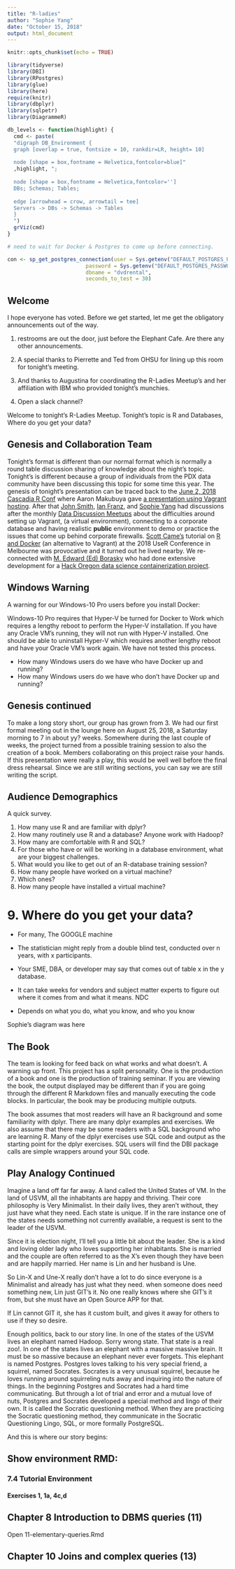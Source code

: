 ```yaml
---
title: "R-ladies"
author: "Sophie Yang"
date: "October 15, 2018"
output: html_document
---
```


```r
knitr::opts_chunk$set(echo = TRUE)
```

```r
library(tidyverse)
library(DBI)
library(RPostgres)
library(glue)
library(here)
require(knitr)
library(dbplyr)
library(sqlpetr)
library(DiagrammeR)
```

```r
db_levels <- function(highlight) {
  cmd <- paste(
  "digraph DB_Environment {
  graph [overlap = true, fontsize = 10, rankdir=LR, height= 10]
  
  node [shape = box,fontname = Helvetica,fontcolor=blue]"
  ,highlight, ";
  
  node [shape = box,fontname = Helvetica,fontcolor='']
  DBs; Schemas; Tables;
  
  edge [arrowhead = crow, arrowtail = tee]
  Servers -> DBs -> Schemas -> Tables
  }
  ")
  grViz(cmd)
}
```
  
```r
# need to wait for Docker & Postgres to come up before connecting.

con <- sp_get_postgres_connection(user = Sys.getenv("DEFAULT_POSTGRES_USER_NAME"),
                         password = Sys.getenv("DEFAULT_POSTGRES_PASSWORD"),
                         dbname = "dvdrental",
                         seconds_to_test = 30)


```  
  
## Welcome

I hope everyone has voted. Before we get started, let me get the obligatory announcements out of the way.  

1.  restrooms are out the door, just before the Elephant Cafe.  Are there any other announcements.
2.  A special thanks to Pierrette and Ted from OHSU for lining up this room for tonight's meeting.
3.  And thanks to Augustina for coordinating the R-Ladies Meetup's and her affiliation with IBM who provided tonight's munchies.

4.  Open a slack channel?

Welcome to tonight's R-Ladies Meetup.  Tonight's topic is R and Databases, Where do you get your data? 

## Genesis and Collaboration Team

Tonight's format is different than our normal format which is normally a round table discussion sharing of knowledge about the night's topic.  Tonight's is different because a group of individuals from the PDX data community have been discussing this topic for some time this year.  The genesis of tonight's presentation can be traced back to the [June 2, 2018 Cascadia R Conf](https://cascadiarconf.com/) where Aaron Makubuya gave [a presentation using Vagrant hosting](https://github.com/Cascadia-R/Using_R_With_Databases).  After that [John Smith](https://github.com/smithjd), [Ian Franz](https://github.com/ianfrantz), and [Sophie Yang](https://github.com/SophieMYang) had discussions after the monthly [Data Discussion Meetups](https://www.meetup.com/Portland-Data-Science-Group/events/fxvhbnywmbgb/) about the difficulties around setting up Vagrant, (a virtual environment), connecting to a corporate database and having realistic **public** environment to demo or practice the issues that come up behind corporate firewalls. [Scott Came's](https://github.com/scottcame) tutorial on [R and Docker](http://www.cascadia-analytics.com/2018/07/21/docker-r-p1.html) (an alternative to Vagrant) at the 2018 UseR Conference in Melbourne was provocative and it turned out he lived nearby.  We re-connected with [M. Edward (Ed) Borasky](https://github.com/znmeb) who had done extensive development for a [Hack Oregon data science containerization project](https://github.com/hackoregon/data-science-pet-containers).

## Windows Warning 

A warning for our Windows-10 Pro users before you install Docker:

Windows-10 Pro requires that Hyper-V be turned for Docker to Work which requires a lengthy reboot to perform the Hyper-V installation.  If you have any Oracle VM's running, they will not run with Hyper-V installed.  One should be able to uninstall Hyper-V which requires another lengthy reboot and have your Oracle VM's work again.  We have not tested this process.

*  How many Windows users do we have who have Docker up and running?
*  How many Windows users do we have who don't have Docker up and running?

## Genesis continued

To make a long story short, our group has grown from 3.  We had our first formal meeting out in the lounge here on August 25, 2018, a Saturday morning to 7 in about yy? weeks.  Somewhere during the last couple of weeks, the project turned from a possible training session to also the creation of a book.  Members collaborating on this project raise your hands.  If this presentation were really a play, this would be well well before the final dress rehearsal.  Since we are still writing sections, you can say we are still writing the script.

## Audience Demographics

A quick survey.  

1.  How many use R and are familiar with dplyr?  
2.  How many routinely use R and a database?  Anyone work with Hadoop?
3.  How many are comfortable with R and SQL?
4.  For those who have or will be working in a database environment, what are your biggest challenges.
5.  What would you like to get out of an R-database training session?
6.  How many people have worked on a virtual machine?
7.  Which ones?
8.  How many people have installed a virtual machine?

# 9.  Where do you get your data?

*  For many, The GOOGLE machine
*  The statistician might reply from a double blind test, conducted over n years, with x participants.
*  Your SME, DBA, or developer may say that comes out of table x in the y database.
*  It can take weeks for vendors and subject matter experts to figure out where it comes from and what it means.  NDC

*  Depends on what you do, what you know, and who you know

Sophie's diagram was here

## The Book

The team is looking for feed back on what works and what doesn't.  A warning up front.  This project has a split personality.  One is the production of a book and one is the production of training seminar.  If you are viewing the book, the output displayed may be different than if you are going through the different R Markdown files and manually executing the code blocks.  In particular, the book may be producing multiple outputs.  

The book assumes that most readers will have an R background and some familiarity with dplyr.  There are many dplyr examples and exercises.  We also assume that there may be some readers with a SQL background who are learning R.  Many of the dplyr exercises use SQL code and output as the starting point for the dplyr exercises.  SQL users will find the DBI package calls are simple wrappers around your SQL code.



## Play Analogy Continued

Imagine a land off far far away.  A land called the United States of VM.  In the land of USVM, all the inhabitants are happy and thriving.  Their core philosophy is Very Minimalist.  In their daily lives, they aren't without, they just have what they need.  Each state is unique.  If in the rare instance one of the states needs something not currently available, a request is sent to the leader of the USVM.

Since it is election night, I'll tell you a little bit about the leader.  She is a kind and loving older lady who loves supporting her inhabitants.  She is married and the couple are often referred to as the X's even though they have been and are happily married.  Her name is Lin and her husband is Une.  

So Lin-X and Une-X really don't have a lot to do since everyone is a Minimalist and already has just what they need.  when someone does need something new, Lin just GIT's it.  No one really knows where she GIT's it from, but she must have an Open Source APP for that.  

If Lin cannot GIT it, she has it custom built, and gives it away for others to use if they so desire.

Enough politics, back to our story line.  In one of the states of the USVM lives an elephant named Hadoop.  Sorry wrong state.  That state is a real zoo!.  In one of the states lives an elephant with a massive massive brain.  It must be so massive because an elephant never ever forgets.  This elephant is named Postgres.  Postgres loves talking to his very special friend, a squirrel, named Socrates.  Socrates is a very unusual squirrel, because he loves running around squirreling nuts away and inquiring into the nature of things.  In the beginning Postgres and Socrates had a hard time communicating.  But through a lot of trial and error and a mutual love of nuts, Postgres and Socrates developed a special method and lingo of their own.  It is called the Socratic questioning method.  When they are practicing the Socratic questioning method, they communicate in the Socratic Questioning Lingo, SQL, or more formally PostgreSQL.

And this is where our story begins:

## Show environment RMD: 

### 7.4 Tutorial Environment




#### Exercises 1, 1a, 4c,d

## Chapter 8 Introduction to DBMS queries (11)

Open 11-elementary-queries.Rmd

## Chapter 10 Joins and complex queries (13)

